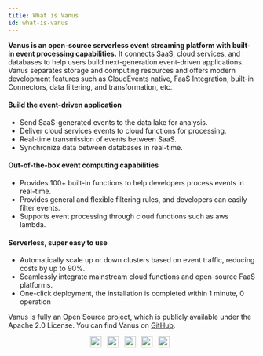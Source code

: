 ```yaml
---
title: What is Vanus
id: what-is-vanus
---
```

**Vanus is an open-source serverless event streaming platform with built-in event processing capabilities.**  It connects SaaS, cloud services, and databases to help users build next-generation event-driven applications. Vanus separates storage and computing resources and offers modern development features such as CloudEvents native, FaaS Integration, built-in Connectors, data filtering, and transformation, etc. 

#### Build the event-driven application
* Send SaaS-generated events to the data lake for analysis.
* Deliver cloud services events to cloud functions for processing.
* Real-time transmission of events between SaaS.
* Synchronize data between databases in real-time.

#### Out-of-the-box event computing capabilities
* Provides 100+ built-in functions to help developers process events in real-time.
* Provides general and flexible filtering rules, and developers can easily filter events.
* Supports event processing through cloud functions such as aws lambda.

#### Serverless, super easy to use
* Automatically scale up or down clusters based on event traffic, reducing costs by up to 90%.
* Seamlessly integrate mainstream cloud functions and open-source FaaS platforms.
* One-click deployment, the installation is completed within 1 minute, 0 operation

Vanus is fully an Open Source project, which is publicly available under the Apache 2.0 License. You can find Vanus on [GitHub](https://github.com/linkall-labs/vanus).

<p align='center'>
    <a href="https://github.com/linkall-labs/vanus"><img src="https://img.shields.io/github/stars/linkall-labs/vanus.svg?style=flat&logo=github&colorB=blueviolet&label=stars" height=23></a> 
    &nbsp;
    <a href="https://play.linkall.com"><img src="https://img.shields.io/badge/Playground-Try%20it%20%20free-red)" height=23></a> 
     &nbsp;
    <a href="https://join.slack.com/t/vanusworkspace/shared_invite/zt-1jilbbfo2-NxiFG0VOo8ABGCCNaeNfcA"><img src="https://img.shields.io/badge/slack-join-3CC798?style=social&logo=slack" height=23></a>    
    &nbsp;
    <a href="https://twitter.com/Vanus_dev"><img src="https://img.shields.io/badge/-Twitter-red?style=social&logo=twitter" height=23></a>
   <!-- <a href="https://twitter.com/Vanus_dev"><img src="https://img.shields.io/twitter/follow/vanus_dev?style=social" height=23></a> -->
    &nbsp;
    <a href="https://www.youtube.com/channel/UC7rd6IgjfNYTOXf2FerFNyA"><img src="https://img.shields.io/badge/-Youtube-red?style=social&logo=youtube" height=23></a>
   <!-- <a href="https://www.youtube.com/channel/UC7rd6IgjfNYTOXf2FerFNyA"><img src="https://img.shields.io/youtube/channel/views/UC7rd6IgjfNYTOXf2FerFNyA?style=social" height=23></a>  -->
    &nbsp;
</p>